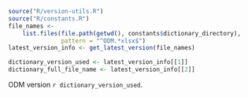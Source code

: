
```r
source("R/version-utils.R")
source("R/constants.R")
file_names <-
    list.files(file.path(getwd(), constants$dictionary_directory),
               pattern = "^ODM.*xlsx$")
latest_version_info <- get_latest_version(file_names)

dictionary_version_used <- latest_version_info[[1]]
dictionary_full_file_name <- latest_version_info[[2]]

```
ODM version `r dictionary_version_used`.